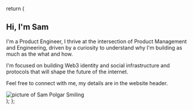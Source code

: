 
  return (
    <section className='bg-transparent dark:bg-transparent'>
      <div className='mx-auto max-w-screen-xl items-center gap-16 py-8 px-4 lg:grid lg:grid-cols-2 lg:py-16 lg:px-6 '>
        <div className='font-light text-black-500 dark:text-gray-400 sm:text-lg'>
          <h2 className='mb-4 text-4xl font-extrabold tracking-tight text-black-900 dark:text-white'>
            Hi, I'm Sam
          </h2>
          <p className='mb-6'>
            I'm a Product Engineer, I thrive at the intersection of Product
            Management and Engineering, driven by a curiosity to understand why
            I'm building as much as the what and how.
          </p>
          <p className='mb-6'>
            I'm focused on building Web3 identity and social infrastructure and
            protocols that will shape the future of the internet.
          </p>
          <p>
            Feel free to connect with me, my details are in the website header.
          </p>
        </div>
        <div className='mt-8 grid gap-4'>
          <Image
            className='shadow-white rounded-md'
            src='/images/main-color.jpg'
            alt='picture of Sam Polgar Smiling'
            width={1080}
            height={1080}
            priority={true}
          />
        </div>
      </div>
    </section>
  );
};

<Hero />
